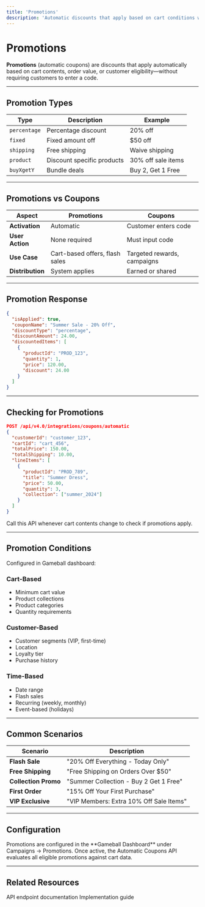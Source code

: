 ```yaml
---
title: 'Promotions'
description: 'Automatic discounts that apply based on cart conditions without requiring codes'
---
```


# Promotions

**Promotions** (automatic coupons) are discounts that apply automatically based on cart contents, order value, or customer eligibility—without requiring customers to enter a code.

---

## Promotion Types

| Type | Description | Example |
|------|-------------|---------|
| `percentage` | Percentage discount | 20% off |
| `fixed` | Fixed amount off | $50 off |
| `shipping` | Free shipping | Waive shipping |
| `product` | Discount specific products | 30% off sale items |
| `buyXgetY` | Bundle deals | Buy 2, Get 1 Free |

---

## Promotions vs Coupons

| Aspect | Promotions | Coupons |
|--------|-----------|---------|
| **Activation** | Automatic | Customer enters code |
| **User Action** | None required | Must input code |
| **Use Case** | Cart-based offers, flash sales | Targeted rewards, campaigns |
| **Distribution** | System applies | Earned or shared |

---

## Promotion Response

```json
{
  "isApplied": true,
  "couponName": "Summer Sale - 20% Off",
  "discountType": "percentage",
  "discountAmount": 24.00,
  "discountedItems": [
    {
      "productId": "PROD_123",
      "quantity": 1,
      "price": 120.00,
      "discount": 24.00
    }
  ]
}
```

---

## Checking for Promotions

```json
POST /api/v4.0/integrations/coupons/automatic
{
  "customerId": "customer_123",
  "cartId": "cart_456",
  "totalPrice": 150.00,
  "totalShipping": 10.00,
  "lineItems": [
    {
      "productId": "PROD_789",
      "title": "Summer Dress",
      "price": 50.00,
      "quantity": 3,
      "collection": ["summer_2024"]
    }
  ]
}
```

<Tip>
Call this API whenever cart contents change to check if promotions apply.
</Tip>

---

## Promotion Conditions

Configured in Gameball dashboard:

### Cart-Based
- Minimum cart value
- Product collections
- Product categories
- Quantity requirements

### Customer-Based
- Customer segments (VIP, first-time)
- Location
- Loyalty tier
- Purchase history

### Time-Based
- Date range
- Flash sales
- Recurring (weekly, monthly)
- Event-based (holidays)

---

## Common Scenarios

| Scenario | Description |
|----------|-------------|
| **Flash Sale** | "20% Off Everything - Today Only" |
| **Free Shipping** | "Free Shipping on Orders Over $50" |
| **Collection Promo** | "Summer Collection - Buy 2 Get 1 Free" |
| **First Order** | "15% Off Your First Purchase" |
| **VIP Exclusive** | "VIP Members: Extra 10% Off Sale Items" |

---

## Configuration

<Info>
Promotions are configured in the **Gameball Dashboard** under Campaigns → Promotions. Once active, the Automatic Coupons API evaluates all eligible promotions against cart data.
</Info>

---

## Related Resources

<CardGroup cols={2}>
  <Card title="Automatic Coupons API" icon="code" href="/api-reference/coupons/automatic-coupons">
    API endpoint documentation
  </Card>
  <Card title="Promotions Tutorial" icon="book-open" href="/tutorials-new/experiences/gameball-discounts-engine/promos">
    Implementation guide
  </Card>
</CardGroup>
